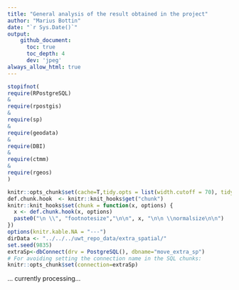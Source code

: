 ```yaml
---
title: "General analysis of the result obtained in the project"
author: "Marius Bottin"
date: "`r Sys.Date()`"
output: 
    github_document:
      toc: true
      toc_depth: 4
      dev: 'jpeg'
always_allow_html: true
---
```



```r
stopifnot(
require(RPostgreSQL)
&
require(rpostgis)
&
require(sp)
&
require(geodata)
&
require(DBI)
&
require(ctmm)
&
require(rgeos)
)

knitr::opts_chunk$set(cache=T,tidy.opts = list(width.cutoff = 70), tidy = TRUE, fig.path="Fig/extraDB_",echo=T)
def.chunk.hook  <- knitr::knit_hooks$get("chunk")
knitr::knit_hooks$set(chunk = function(x, options) {
  x <- def.chunk.hook(x, options)
  paste0("\n \\", "footnotesize","\n\n", x, "\n\n \\normalsize\n\n")
})
options(knitr.kable.NA = "---")
dirData <- "../../../uwt_repo_data/extra_spatial/"
set.seed(9835)
extraSp<-dbConnect(drv = PostgreSQL(), dbname="move_extra_sp")
# For avoiding setting the connection name in the SQL chunks:
knitr::opts_chunk$set(connection=extraSp)
```

... currently processing...